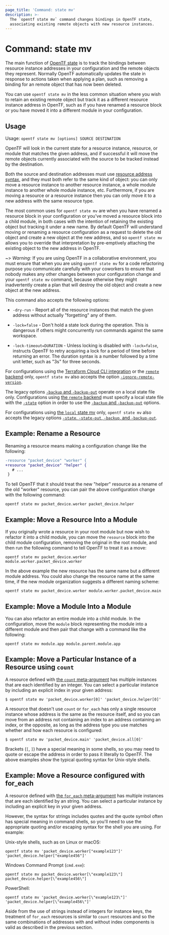 ```yaml
---
page_title: 'Command: state mv'
description: >-
  The `opentf state mv` command changes bindings in OpenTF state,
  associating existing remote objects with new resource instances.
---
```


# Command: state mv

The main function of [OpenTF state](/opentf/language/state) is
to track the bindings between resource instance addresses in your configuration
and the remote objects they represent. Normally OpenTF automatically
updates the state in response to actions taken when applying a plan, such as
removing a binding for an remote object that has now been deleted.

You can use `opentf state mv` in the less common situation where you wish
to retain an existing remote object but track it as a different resource
instance address in OpenTF, such as if you have renamed a resource block
or you have moved it into a different module in your configuration.

## Usage

Usage: `opentf state mv [options] SOURCE DESTINATION`

OpenTF will look in the current state for a resource instance, resource,
or module that matches the given address, and if successful it will move the
remote objects currently associated with the source to be tracked instead
by the destination.

Both the source and destination addresses must use
[resource address syntax](/opentf/cli/state/resource-addressing), and
they must both refer to the same kind of object: you can only move a resource
instance to another resource instance, a whole module instance to another
whole module instance, etc. Furthermore, if you are moving a resource or
a resource instance then you can only move it to a new address with the
same resource type.

The most common uses for `opentf state mv` are when you have renamed a
resource block in your configuration or you've moved a resource block into
a child module, in both cases with the intention of retaining the existing
object but tracking it under a new name. By default OpenTF will understand
moving or renaming a resource configuration as a request to delete the old
object and create a new object at the new address, and so `opentf state mv`
allows you to override that interpretation by pre-emptively attaching the
existing object to the new address in OpenTF.

~> _Warning:_ If you are using OpenTF in a collaborative environment, you
must ensure that when you are using `opentf state mv` for a code refactoring
purpose you communicate carefully with your coworkers to ensure that nobody
makes any other changes between your configuration change and your
`opentf state mv` command, because otherwise they might inadvertently create
a plan that will destroy the old object and create a new object at the new
address.

This command also accepts the following options:

- `-dry-run` - Report all of the resource instances that match the given
  address without actually "forgetting" any of them.

- `-lock=false` - Don't hold a state lock during the operation. This is
  dangerous if others might concurrently run commands against the same
  workspace.

- `-lock-timeout=DURATION` - Unless locking is disabled with `-lock=false`,
  instructs OpenTF to retry acquiring a lock for a period of time before
  returning an error. The duration syntax is a number followed by a time
  unit letter, such as "3s" for three seconds.

For configurations using the [Terraform Cloud CLI integration](/opentf/cli/cloud) or the [`remote` backend](/opentf/language/settings/backends/remote)
only, `opentf state mv`
also accepts the option
[`-ignore-remote-version`](/opentf/cli/cloud/command-line-arguments#ignore-remote-version).

The legacy options [`-backup` and `-backup-out`](/opentf/language/settings/backends/local#command-line-arguments)
operate on a local state file only. Configurations using
[the `remote` backend](/opentf/language/settings/backends/remote)
must specify a local state file with the [`-state`](/opentf/language/settings/backends/local#command-line-arguments)
option in order to use the [`-backup` and `-backup-out`](/opentf/language/settings/backends/local#command-line-arguments)
options.

For configurations using
[the `local` state mv](/opentf/language/settings/backends/local) only,
`opentf state mv` also accepts the legacy options
[`-state`, `-state-out`, `-backup`, and `-backup-out`](/opentf/language/settings/backends/local#command-line-arguments).

## Example: Rename a Resource

Renaming a resource means making a configuration change like the following:

```diff
-resource "packet_device" "worker" {
+resource "packet_device" "helper" {
   # ...
 }
```

To tell OpenTF that it should treat the new "helper" resource as a rename
of the old "worker" resource, you can pair the above configuration change
with the following command:

```shell
opentf state mv packet_device.worker packet_device.helper
```

## Example: Move a Resource Into a Module

If you originally wrote a resource in your root module but now wish to refactor
it into a child module, you can move the `resource` block into the child
module configuration, removing the original in the root module, and then
run the following command to tell OpenTF to treat it as a move:

```shell
opentf state mv packet_device.worker module.worker.packet_device.worker
```

In the above example the new resource has the same name but a different module
address. You could also change the resource name at the same time, if the new
module organization suggests a different naming scheme:

```shell
opentf state mv packet_device.worker module.worker.packet_device.main
```

## Example: Move a Module Into a Module

You can also refactor an entire module into a child module. In the
configuration, move the `module` block representing the module into a different
module and then pair that change with a command like the following:

```shell
opentf state mv module.app module.parent.module.app
```

## Example: Move a Particular Instance of a Resource using `count`

A resource defined with [the `count` meta-argument](/opentf/language/meta-arguments/count)
has multiple instances that are each identified by an integer. You can
select a particular instance by including an explicit index in your given
address:

```shell
$ opentf state mv 'packet_device.worker[0]' 'packet_device.helper[0]'
```

A resource that doesn't use `count` or `for_each` has only a single resource
instance whose address is the same as the resource itself, and so you can
move from an address not containing an index to an address containing an index,
or the opposite, as long as the address type you use matches whether and how
each resource is configured:

```shell
$ opentf state mv 'packet_device.main' 'packet_device.all[0]'
```

Brackets (`[`, `]`) have a special meaning in some shells, so you may need to
quote or escape the address in order to pass it literally to OpenTF.
The above examples show the typical quoting syntax for Unix-style shells.

## Example: Move a Resource configured with for_each

A resource defined with [the `for_each` meta-argument](/opentf/language/meta-arguments/for_each)
has multiple instances that are each identified by an string. You can
select a particular instance by including an explicit key in your given
address.

However, the syntax for strings includes quotes and the quote symbol often
has special meaning in command shells, so you'll need to use the appropriate
quoting and/or escaping syntax for the shell you are using. For example:

Unix-style shells, such as on Linux or macOS:

```shell
opentf state mv 'packet_device.worker["example123"]' 'packet_device.helper["example456"]'
```

Windows Command Prompt (`cmd.exe`):

```shell
opentf state mv packet_device.worker[\"example123\"] packet_device.helper[\"example456\"]
```

PowerShell:

```shell
opentf state mv 'packet_device.worker[\"example123\"]' 'packet_device.helper[\"example456\"]'
```

Aside from the use of strings instead of integers for instance keys, the
treatment of `for_each` resources is similar to `count` resources and so
the same combinations of addresses with and without index components is
valid as described in the previous section.
